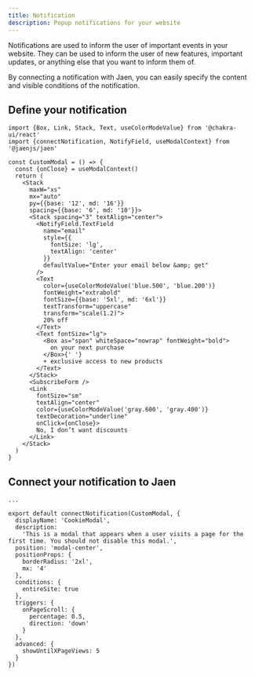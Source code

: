```yaml
---
title: Notification
description: Popup notifications for your website
---
```


Notifications are used to inform the user of important events in your website.
They can be used to inform the user of new features, important updates, or anything else that you want to inform them of.

By connecting a notification with Jaen, you can easily specify the content and visible conditions of the notification.

## Define your notification

```tsx title=src/notifications/CustomModal.tsx
import {Box, Link, Stack, Text, useColorModeValue} from '@chakra-ui/react'
import {connectNotification, NotifyField, useModalContext} from '@jaenjs/jaen'

const CustomModal = () => {
  const {onClose} = useModalContext()
  return (
    <Stack
      maxW="xs"
      mx="auto"
      py={{base: '12', md: '16'}}
      spacing={{base: '6', md: '10'}}>
      <Stack spacing="3" textAlign="center">
        <NotifyField.TextField
          name="email"
          style={{
            fontSize: 'lg',
            textAlign: 'center'
          }}
          defaultValue="Enter your email below &amp; get"
        />
        <Text
          color={useColorModeValue('blue.500', 'blue.200')}
          fontWeight="extrabold"
          fontSize={{base: '5xl', md: '6xl'}}
          textTransform="uppercase"
          transform="scale(1.2)">
          20% off
        </Text>
        <Text fontSize="lg">
          <Box as="span" whiteSpace="nowrap" fontWeight="bold">
            on your next purchase
          </Box>{' '}
          + exclusive access to new products
        </Text>
      </Stack>
      <SubscribeForm />
      <Link
        fontSize="sm"
        textAlign="center"
        color={useColorModeValue('gray.600', 'gray.400')}
        textDecoration="underline"
        onClick={onClose}>
        No, I don’t want discounts
      </Link>
    </Stack>
  )
}
```

## Connect your notification to Jaen

```tsx name="src/notifications/CustomModal.tsx"
...

export default connectNotification(CustomModal, {
  displayName: 'CookieModal',
  description:
    'This is a modal that appears when a user visits a page for the first time. You should not disable this modal.',
  position: 'modal-center',
  positionProps: {
    borderRadius: '2xl',
    mx: '4'
  },
  conditions: {
    entireSite: true
  },
  triggers: {
    onPageScroll: {
      percentage: 0.5,
      direction: 'down'
    }
  },
  advanced: {
    showUntilXPageViews: 5
  }
})
```
